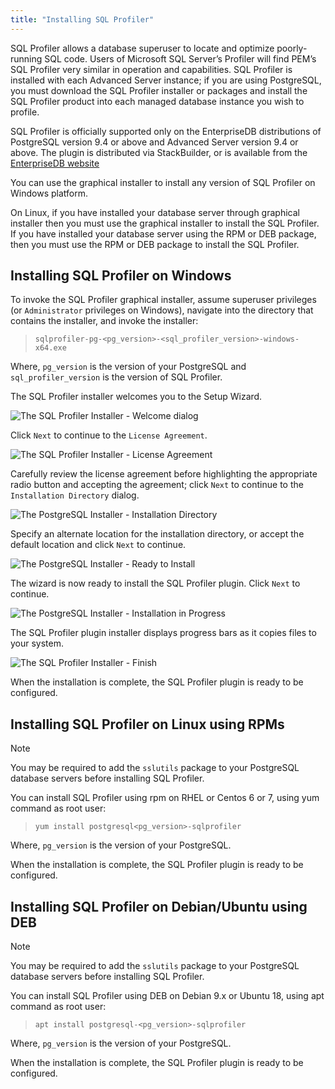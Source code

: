 ```yaml
---
title: "Installing SQL Profiler"
---
```


<div id="sp_installing_sql_profiler" class="registered_link"></div>


SQL Profiler allows a database superuser to locate and optimize poorly-running SQL code. Users of Microsoft SQL Server’s Profiler will find PEM’s SQL Profiler very similar in operation and capabilities. SQL Profiler is installed with each Advanced Server instance; if you are using PostgreSQL, you must download the SQL Profiler installer or packages and install the SQL Profiler product into each managed database instance you wish to profile.

SQL Profiler is officially supported only on the EnterpriseDB distributions of PostgreSQL version 9.4 or above and Advanced Server version 9.4 or above. The plugin is distributed via StackBuilder, or is available from the [EnterpriseDB website](https://www.enterprisedb.com/advanced-downloads)

You can use the graphical installer to install any version of SQL Profiler on Windows platform.

On Linux, if you have installed your database server through graphical installer then you must use the graphical installer to install the SQL Profiler. If you have installed your database server using the RPM or DEB package, then you must use the RPM or DEB package to install the SQL Profiler.

## Installing SQL Profiler on Windows

To invoke the SQL Profiler graphical installer, assume superuser privileges (or `Administrator` privileges on Windows), navigate into the directory that contains the installer, and invoke the installer:

> `sqlprofiler-pg-<pg_version>-<sql_profiler_version>-windows-x64.exe`

Where, `pg_version` is the version of your PostgreSQL and `sql_profiler_version` is the version of SQL Profiler.

The SQL Profiler installer welcomes you to the Setup Wizard.

![The SQL Profiler Installer - Welcome dialog](../images/installing_pem_sql_profiler_plugin_windows_welcome.png)

Click `Next` to continue to the `License Agreement`.

![The SQL Profiler Installer - License Agreement](../images/installing_pem_sql_profiler_plugin_windows_license_agreement.png)

Carefully review the license agreement before highlighting the appropriate radio button and accepting the agreement; click `Next` to continue to the `Installation Directory` dialog.

![The PostgreSQL Installer - Installation Directory](../images/installing_pem_sql_profiler_plugin_windows_installation_directory.png)

Specify an alternate location for the installation directory, or accept the default location and click `Next` to continue.

![The PostgreSQL Installer - Ready to Install](../images/installing_pem_sql_plugin_windows_ready_to_install.png)

The wizard is now ready to install the SQL Profiler plugin. Click `Next` to continue.

![The PostgreSQL Installer - Installation in Progress](../images/installing_pem_sql_profiler_plugin_windows_in_progress.png)

The SQL Profiler plugin installer displays progress bars as it copies files to your system.

![The SQL Profiler Installer - Finish](../images/installing_pem_sql_profiler_plugin_windows_finish.png)

When the installation is complete, the SQL Profiler plugin is ready to be configured.

## Installing SQL Profiler on Linux using RPMs

<div class="note">

<div class="title">

Note

</div>

You may be required to add the `sslutils` package to your PostgreSQL database servers before installing SQL Profiler.

</div>

You can install SQL Profiler using rpm on RHEL or Centos 6 or 7, using yum command as root user:

> `yum install postgresql<pg_version>-sqlprofiler`

Where, `pg_version` is the version of your PostgreSQL.

When the installation is complete, the SQL Profiler plugin is ready to be configured.

## Installing SQL Profiler on Debian/Ubuntu using DEB

<div class="note">

<div class="title">

Note

</div>

You may be required to add the `sslutils` package to your PostgreSQL database servers before installing SQL Profiler.

</div>

You can install SQL Profiler using DEB on Debian 9.x or Ubuntu 18, using apt command as root user:

> `apt install postgresql-<pg_version>-sqlprofiler`

Where, `pg_version` is the version of your PostgreSQL.

When the installation is complete, the SQL Profiler plugin is ready to be configured.
